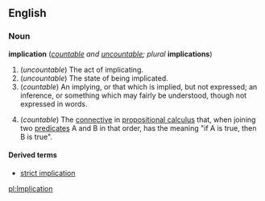 ==English==
===Noun===
'''implication''' (''[[countable]] and [[uncountable]]; plural'' '''implications''')

#(''uncountable'') The act of implicating.
#(''uncountable'') The state of being implicated.
#(''countable'') An implying, or that which is implied, but not expressed; an inference, or something which may fairly be understood, though not expressed in words.
#{{logic}} (''countable'') The [[connective]] in [[propositional calculus]] that, when joining two [[predicate]]s A and B in that order, has the meaning "if A is true, then B is true".

====Derived terms====
*[[strict implication]]

[[pl:Implication]]